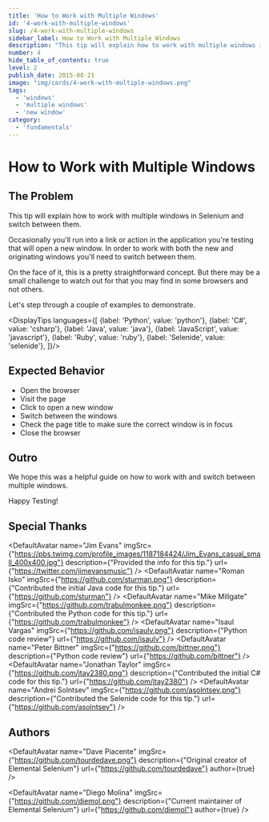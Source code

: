 ```yaml
---
title: 'How to Work with Multiple Windows'
id: '4-work-with-multiple-windows'
slug: /4-work-with-multiple-windows
sidebar_label: How to Work with Multiple Windows
description: "This tip will explain how to work with multiple windows in Selenium and switch between them."
number: 4
hide_table_of_contents: true
level: 2
publish_date: 2015-08-21
image: "img/cards/4-work-with-multiple-windows.png"
tags:
  - 'windows'
  - 'multiple windows'
  - 'new window'
category:
  - 'fundamentals'
---
```


# How to Work with Multiple Windows

## The Problem

This tip will explain how to work with multiple windows in Selenium and switch between them.

Occasionally you'll run into a link or action in the application you're testing that will open a new window. In order
to work with both the new and originating windows you'll need to switch between them.

On the face of it, this is a pretty straightforward concept. But there may be a small challenge to watch out for
that you may find in some browsers and not others.

Let's step through a couple of examples to demonstrate.



<DisplayTips languages={[
    {label: 'Python', value: 'python'},
    {label: 'C#', value: 'csharp'},
    {label: 'Java', value: 'java'},
    {label: 'JavaScript', value: 'javascript'},
    {label: 'Ruby', value: 'ruby'},
    {label: 'Selenide', value: 'selenide'},
]}/>

## Expected Behavior

- Open the browser
- Visit the page
- Click to open a new window
- Switch between the windows
- Check the page title to make sure the correct window is in focus
- Close the browser

## Outro

We hope this was a helpful guide on how to work with and switch between multiple windows.

Happy Testing!

## Special Thanks


<DefaultAvatar
    name="Jim Evans"
    imgSrc={"https://pbs.twimg.com/profile_images/1187184424/Jim_Evans_casual_small_400x400.jpg"}
    description={"Provided the info for this tip."}
    url={"https://twitter.com/jimevansmusic"}
/>
<DefaultAvatar
    name="Roman Isko"
    imgSrc={"https://github.com/sturman.png"}
    description={"Contributed the initial Java code for this tip."}
    url={"https://github.com/sturman"}
/>
<DefaultAvatar
    name="Mike Millgate"
    imgSrc={"https://github.com/trabulmonkee.png"}
    description={"Contributed the Python code for this tip."}
    url={"https://github.com/trabulmonkee"}
/>
<DefaultAvatar
    name="Isaul Vargas"
    imgSrc={"https://github.com/isaulv.png"}
    description={"Python code review"}
    url={"https://github.com/isaulv"}
/>
<DefaultAvatar
    name="Peter Bittner"
    imgSrc={"https://github.com/bittner.png"}
    description={"Python code review"}
    url={"https://github.com/bittner"}
/>
<DefaultAvatar
    name="Jonathan Taylor"
    imgSrc={"https://github.com/jtay2380.png"}
    description={"Contributed the initial C# code for this tip."}
    url={"https://github.com/jtay2380"}
/>
<DefaultAvatar
    name="Andrei Solntsev"
    imgSrc={"https://github.com/asolntsev.png"}
    description={"Contributed the Selenide code for this tip."}
    url={"https://github.com/asolntsev"}
/>

## Authors

<DefaultAvatar
    name="Dave Piacente"
    imgSrc={"https://github.com/tourdedave.png"}
    description={"Original creator of Elemental Selenium"}
    url={"https://github.com/tourdedave"}
    author={true}
/>

<DefaultAvatar
    name="Diego Molina"
    imgSrc={"https://github.com/diemol.png"}
    description={"Current maintainer of Elemental Selenium"}
    url={"https://github.com/diemol"}
    author={true}
/>
